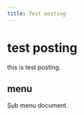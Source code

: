 ---
title: Test posting
---

# test posting

this is test posting.

## menu

Sub menu document.
